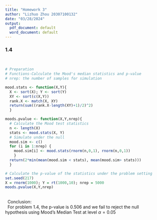 ```yaml
---
title: "Homework 3"
author: "Lizhuo Zhou 20307100132"
date: "03/28/2024"
output:
  pdf_document: default
  word_document: default
---
```


### 1.4
\ 

```r
# Preparation
# Functions-Calculate the Mood's median statistics and p-value
# nrep: the number of samples for simulation

mood.stats <- function(X,Y){
  X <- sort(X); Y <- sort(Y)
  XY <- sort(c(X,Y))
  rank.X <- match(X, XY)
  return(sum((rank.X-length(XY)+1)/2)^2)
  }

moods.pvalue <- function(X,Y,nrep){
  # Calculate the Mood test statistics
  n <- length(X)
  stats <- mood.stats(X, Y)
  # Simulate under the null
  mood.sim <- c()
  for (i in 1:nrep) {
    mood.sim[i] <- mood.stats(rnorm(n,0,1), rnorm(n,0,1))
    }
  return(2*min(mean(mood.sim < stats), mean(mood.sim> stats)))
  }


```


```r
# Calculate the p-value of the statistics under the problem setting
set.seed(217)
X = rnorm(1000); Y = rt(1000,10); nrep = 5000
moods.pvalue(X,Y,nrep)

```
\
\ \ Conclusion:
\
\ \ For problem 1.4, the p-value is 0.506 and we fail to reject the null hypothesis using Mood's Median Test at level $\alpha=0.05$

